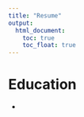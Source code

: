```yaml
---
title: "Resume"
output: 
  html_document:
    toc: true
    toc_float: true
---
```


# 


# Education 

* 
